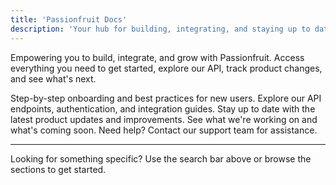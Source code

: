 ```yaml
---
title: 'Passionfruit Docs'
description: 'Your hub for building, integrating, and staying up to date with Passionfruit.'
---
```


Empowering you to build, integrate, and grow with Passionfruit. Access everything you need to get started, explore our API, track product changes, and see what's next.

<CardGroup cols={2}>
  <Card title="Get Started" icon="rocket" href="/guides">
    Step-by-step onboarding and best practices for new users.
  </Card>
  <Card title="API Reference" icon="code" href="/docs">
    Explore our API endpoints, authentication, and integration guides.
  </Card>
  <Card title="Changelog" icon="clock-rotate-left" href="/changelog">
    Stay up to date with the latest product updates and improvements.
  </Card>
  <Card title="Roadmap" icon="road" href="/roadmap">
    See what we're working on and what's coming soon.
  </Card>
  <Card title="Support" icon="life-ring" href="mailto:support@passionfruit.earth">
    Need help? Contact our support team for assistance.
  </Card>
</CardGroup>

---

Looking for something specific? Use the search bar above or browse the sections to get started.
